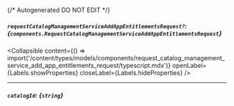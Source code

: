 {/* Autogenerated DO NOT EDIT  */}

##### `requestCatalogManagementServiceAddAppEntitlementsRequest?`: *{`components.RequestCatalogManagementServiceAddAppEntitlementsRequest`}*

<Collapsible content={() => import('/content/types/models/components/request_catalog_management_service_add_app_entitlements_request/typescript.mdx')} openLabel={Labels.showProperties} closeLabel={Labels.hideProperties} />


---
##### `catalogId`: *{`string`}*


